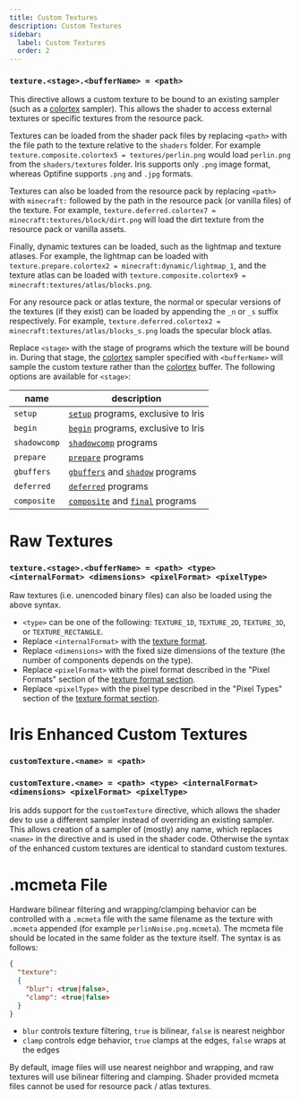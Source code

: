 ```yaml
---
title: Custom Textures
description: Custom Textures
sidebar:
  label: Custom Textures
  order: 2
---
```



### `texture.<stage>.<bufferName> = <path>`
This directive allows a custom texture to be bound to an existing sampler (such as a [colortex](/reference/buffers/colortex) sampler). This allows the shader to access external textures or specific textures from the resource pack.

Textures can be loaded from the shader pack files by replacing `<path>` with the file path to the texture relative to the `shaders` folder. For example `texture.composite.colortex5 = textures/perlin.png` would load `perlin.png` from the `shaders/textures` folder. Iris supports only `.png` image format, whereas Optifine supports `.png` and `.jpg` formats.

Textures can also be loaded from the resource pack by replacing `<path>` with `minecraft:` followed by the path in the resource pack (or vanilla files) of the texture. For example, `texture.deferred.colortex7 = minecraft:textures/block/dirt.png` will load the dirt texture from the resource pack or vanilla assets.

Finally, dynamic textures can be loaded, such as the lightmap and texture atlases. For example, the lightmap can be loaded with `texture.prepare.colortex2 = minecraft:dynamic/lightmap_1`, and the texture atlas can be loaded with `texture.composite.colortex9 = minecraft:textures/atlas/blocks.png`.

For any resource pack or atlas texture, the normal or specular versions of the textures (if they exist) can be loaded by appending the `_n` or `_s` suffix respectively. For example, `texture.deferred.colortex2 = minecraft:textures/atlas/blocks_s.png` loads the specular block atlas.

Replace `<stage>` with the stage of programs which the texture will be bound in. During that stage, the [colortex](/reference/buffers/colortex) sampler specified with `<bufferName>` will sample the custom texture rather than the [colortex](/reference/buffers/colortex) buffer. The following options are available for `<stage>`:

| name         | description                                                                                     |
|--------------|-------------------------------------------------------------------------------------------------|
| `setup`      | [`setup`](/reference/prorgams/setup) programs, exclusive to Iris                                |
| `begin`      | [`begin`](/reference/programs/begin) programs, exclusive to Iris                                |
| `shadowcomp` | [`shadowcomp`](/reference/programs/shadow_comp) programs                                        |
| `prepare`    | [`prepare`](/reference/programs/prepare) programs                                               |
| `gbuffers`   |  [`gbuffers`](/reference/programs/gbuffers) and [`shadow`](/reference/programs/shadow) programs |
| `deferred`   | [`deferred`](/reference/programs/deferred) programs                                             |
| `composite`  | [`composite`](/reference/programs/composite) and [`final`](/reference/programs/final) programs  |


# Raw Textures
### `texture.<stage>.<bufferName> = <path> <type> <internalFormat> <dimensions> <pixelFormat> <pixelType>`
Raw textures (i.e. unencoded binary files) can also be loaded using the above syntax.
- `<type>` can be one of the following: `TEXTURE_1D`, `TEXTURE_2D`, `TEXTURE_3D`, or `TEXTURE_RECTANGLE`.
- Replace `<internalFormat>` with the [texture format](/reference/buffers/texture_format).
- Replace `<dimensions>` with the fixed size dimensions of the texture (the number of components depends on the type).
- Replace `<pixelFormat>` with the pixel format described in the "Pixel Formats" section of the [texture format section](/reference/buffers/texture_format).
- Replace `<pixelType>` with the pixel type described in the "Pixel Types" section of the [texture format section](/reference/buffers/texture_format).


# Iris Enhanced Custom Textures
### `customTexture.<name> = <path>`
### `customTexture.<name> = <path> <type> <internalFormat> <dimensions> <pixelFormat> <pixelType>`
Iris adds support for the `customTexture` directive, which allows the shader dev to use a different sampler instead of overriding an existing sampler. This allows creation of a sampler of (mostly) any name, which replaces `<name>` in the directive and is used in the shader code. Otherwise the syntax of the enhanced custom textures are identical to standard custom textures.


# .mcmeta File
Hardware bilinear filtering and wrapping/clamping behavior can be controlled with a `.mcmeta` file with the same filename as the texture with `.mcmeta` appended (for example `perlinNoise.png.mcmeta`). The mcmeta file should be located in the same folder as the texture itself. The syntax is as follows:

```json
{
  "texture":
  {
    "blur": <true|false>,
    "clamp": <true|false>
  }
}
```

- `blur` controls texture filtering, `true` is bilinear, `false` is nearest neighbor
- `clamp` controls edge behavior, `true` clamps at the edges, `false` wraps at the edges

By default, image files will use nearest neighbor and wrapping, and raw textures will use bilinear filtering and clamping. Shader provided mcmeta files cannot be used for resource pack / atlas textures.